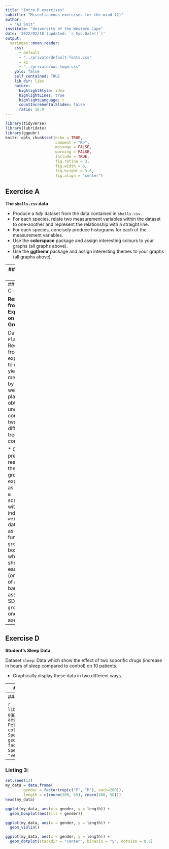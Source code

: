 ```yaml
---
title: "Intro R exercises"
subtitle: "Miscellaneous exercises for the mind (2)"  
author: 
  - "AJ Smit"
institute: "University of the Western Cape"
date: '2022/02/18 (updated: `r Sys.Date()`)'
output:
  xaringan::moon_reader:
    css:
      - default
      - "../private/default-fonts.css"
      - ki
      - "../private/uwc_logo.css"
    yolo: false
    self_contained: TRUE  
    lib_dir: libs
    nature:
      highlightStyle: idea
      highlightLines: true
      highlightLanguage: r
      countIncrementalSlides: false
      ratio: 16:9
---
```


```r
library(tidyverse)
library(lubridate)
library(ggpubr)
knitr::opts_chunk$set(echo = TRUE,
                      comment = "R>",
                      message = FALSE,
                      warning = FALSE,
                      include = TRUE,
                      fig.retina = 3,
                      fig.width = 6,
                      fig.height = 3.6,
                      fig.align = "center")
```

## Exercise A

**The `shells.csv` data**

* Produce a *tidy* dataset from the data contained in `shells.csv`.
* For each species, relate two measurement variables within the dataset to one-another and represent the relationship with a straight line.
* For each species, concisely produce histograms for each of the measurement variables.
* Use the **colorspace** package and assign interesting colours to your graphs (all graphs above).
* Use the **ggthemr** package and assign interesting themes to your graphs (all graphs above).

---
## Exercise B

**Head Dimensions in Brothers**

Package **boot**, dataset `frets`: The data consist of measurements of the length and breadth of the heads of pairs of adult brothers in 25 randomly sampled families. All measurements are expressed in millimetres.

Please consult the dataset's help file (i.e., load the package **boot** package and type `?frets` on the command line).

* Create a *tidy* dataset from the `frets` data.
* Demonstrate the most concise way for displaying both brother's data on one set of axes.
* Apply your own unique theme modification to the graph in order to produce a publication-worthy figure.

---
## Exercise C

**Results from an Experiment on Plant Growth**

Dataset `PlantGrowth`: Results from an experiment to compare yields (as measured by dried weight of plants) obtained under a control and two different treatment conditions.

* Concisely present the results of the plant growth experiment as graphs:
    - a scatterplot with individual `weight` datapoints as a function of `group`
    - a box and whisker plot showing each `group` (on one set of axes)
    - a bar plot with associated SD for each `group` (on one set of axes)
---
## Exercise D

**Student's Sleep Data**

Dataset `sleep`: Data which show the effect of two soporific drugs (increase in hours of sleep compared to control) on 10 patients.

* Graphically display these data in two different ways.

---
## Exercise E

**English Narrative for Some Code**

Provide an English description for what the following lines of code does.

### Listing 1:

```r
the_data <- some_data %>%
  mutate(yr = year(date),
         mo = month(date)) %>% 
  group_by(country, yr) %>% 
  summarise(med_chl = mean(chl, na.rm = TRUE)) %>% 
  ungroup()
```

```r
ggplot(the_data, aes(x = yr, y = med_chl)) +
  geom_line(aes(group = country), colour = "blue3") +
  facet_wrap(~country, nrow = 3) +
  labs(x = "Year", y = "Chlorophyll-a (mg/m3)",
       title = "Chlorophyll-a concentration")
```

---
### Listing 2:

```r
library(ggforce)
ggplot(iris, aes(Petal.Length, Petal.Width, colour = Species)) +
    geom_point() +
    facet_zoom(x = Species == "versicolor")
```

---
### Listing 3:

```r
set.seed(13)
my_data = data.frame(
        gender = factor(rep(c("F", "M"), each=200)),
        length = c(rnorm(200, 55), rnorm(200, 58)))
head(my_data)

ggplot(my_data, aes(x = gender, y = length)) +
  geom_boxplot(aes(fill = gender))

ggplot(my_data, aes(x = gender, y = length)) +
  geom_violin()

ggplot(my_data, aes(x = gender, y = length)) +
  geom_dotplot(stackdir = "center", binaxis = "y", dotsize = 0.5)
```